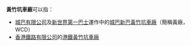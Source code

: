 '''黃竹坑車廠'''可以指：
*[[城巴有限公司|城巴有限公司]]及[[新世界第一巴士|新世界第一巴士]]運作中的[[城巴新巴黃竹坑車廠|城巴新巴黃竹坑車廠]]（簡稱黃廠，WCD）
*[[香港鐵路有限公司|香港鐵路有限公司]]的[[港鐵黃竹坑車廠|港鐵黃竹坑車廠]]
{{消歧義|W|cat=五字消歧義}}